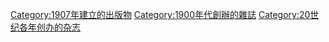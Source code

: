 {{Cat topic in year| topic=創辦的雜誌| year=1907}}

[[Category:1907年建立的出版物|Category:1907年建立的出版物]]
[[Category:1900年代創辦的雜誌|Category:1900年代創辦的雜誌]]
[[Category:20世纪各年创办的杂志|Category:20世纪各年创办的杂志]]
